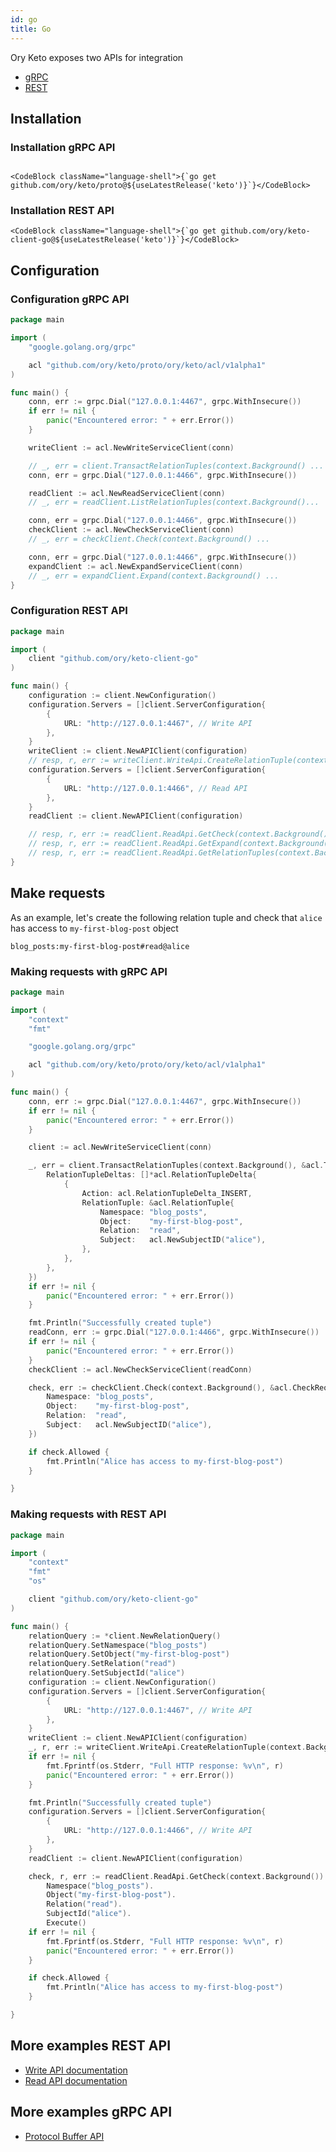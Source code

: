 ```yaml
---
id: go
title: Go
---
```



Ory Keto exposes two APIs for integration

- [gRPC](http://ory.sh/docs/keto/reference/proto-api)
- [REST](http://ory.sh/docs/keto/reference/rest-api)

## Installation

### Installation gRPC API

```mdx-code-block

<CodeBlock className="language-shell">{`go get github.com/ory/keto/proto@${useLatestRelease('keto')}`}</CodeBlock>

```

### Installation REST API

```mdx-code-block
<CodeBlock className="language-shell">{`go get github.com/ory/keto-client-go@${useLatestRelease('keto')}`}</CodeBlock>
```

## Configuration

### Configuration gRPC API

```go
package main

import (
	"google.golang.org/grpc"

	acl "github.com/ory/keto/proto/ory/keto/acl/v1alpha1"
)

func main() {
	conn, err := grpc.Dial("127.0.0.1:4467", grpc.WithInsecure())
	if err != nil {
		panic("Encountered error: " + err.Error())
	}

	writeClient := acl.NewWriteServiceClient(conn)

	// _, err = client.TransactRelationTuples(context.Background() ...
	conn, err = grpc.Dial("127.0.0.1:4466", grpc.WithInsecure())

	readClient := acl.NewReadServiceClient(conn)
	// _, err = readClient.ListRelationTuples(context.Background()...

	conn, err = grpc.Dial("127.0.0.1:4466", grpc.WithInsecure())
	checkClient := acl.NewCheckServiceClient(conn)
	// _, err = checkClient.Check(context.Background() ...

	conn, err = grpc.Dial("127.0.0.1:4466", grpc.WithInsecure())
	expandClient := acl.NewExpandServiceClient(conn)
	// _, err = expandClient.Expand(context.Background() ...
}
```

### Configuration REST API

```go
package main

import (
	client "github.com/ory/keto-client-go"
)

func main() {
	configuration := client.NewConfiguration()
	configuration.Servers = []client.ServerConfiguration{
		{
			URL: "http://127.0.0.1:4467", // Write API
		},
	}
	writeClient := client.NewAPIClient(configuration)
	// resp, r, err := writeClient.WriteApi.CreateRelationTuple(context.Background())...
	configuration.Servers = []client.ServerConfiguration{
		{
			URL: "http://127.0.0.1:4466", // Read API
		},
	}
	readClient := client.NewAPIClient(configuration)

	// resp, r, err := readClient.ReadApi.GetCheck(context.Background()...
	// resp, r, err := readClient.ReadApi.GetExpand(context.Background()...
	// resp, r, err := readClient.ReadApi.GetRelationTuples(context.Background()...
}
```

## Make requests

As an example, let's create the following relation tuple and check that `alice` has access to `my-first-blog-post` object

```
blog_posts:my-first-blog-post#read@alice
```

### Making requests with gRPC API

```go
package main

import (
	"context"
	"fmt"

	"google.golang.org/grpc"

	acl "github.com/ory/keto/proto/ory/keto/acl/v1alpha1"
)

func main() {
	conn, err := grpc.Dial("127.0.0.1:4467", grpc.WithInsecure())
	if err != nil {
		panic("Encountered error: " + err.Error())
	}

	client := acl.NewWriteServiceClient(conn)

	_, err = client.TransactRelationTuples(context.Background(), &acl.TransactRelationTuplesRequest{
		RelationTupleDeltas: []*acl.RelationTupleDelta{
			{
				Action: acl.RelationTupleDelta_INSERT,
				RelationTuple: &acl.RelationTuple{
					Namespace: "blog_posts",
					Object:    "my-first-blog-post",
					Relation:  "read",
					Subject:   acl.NewSubjectID("alice"),
				},
			},
		},
	})
	if err != nil {
		panic("Encountered error: " + err.Error())
	}

	fmt.Println("Successfully created tuple")
	readConn, err := grpc.Dial("127.0.0.1:4466", grpc.WithInsecure())
	if err != nil {
		panic("Encountered error: " + err.Error())
	}
	checkClient := acl.NewCheckServiceClient(readConn)

	check, err := checkClient.Check(context.Background(), &acl.CheckRequest{
		Namespace: "blog_posts",
		Object:    "my-first-blog-post",
		Relation:  "read",
		Subject:   acl.NewSubjectID("alice"),
	})

	if check.Allowed {
		fmt.Println("Alice has access to my-first-blog-post")
	}

}
```

### Making requests with REST API

```go
package main

import (
	"context"
	"fmt"
	"os"

	client "github.com/ory/keto-client-go"
)

func main() {
	relationQuery := *client.NewRelationQuery()
	relationQuery.SetNamespace("blog_posts")
	relationQuery.SetObject("my-first-blog-post")
	relationQuery.SetRelation("read")
	relationQuery.SetSubjectId("alice")
	configuration := client.NewConfiguration()
	configuration.Servers = []client.ServerConfiguration{
		{
			URL: "http://127.0.0.1:4467", // Write API
		},
	}
	writeClient := client.NewAPIClient(configuration)
	_, r, err := writeClient.WriteApi.CreateRelationTuple(context.Background()).RelationQuery(relationQuery).Execute()
	if err != nil {
		fmt.Fprintf(os.Stderr, "Full HTTP response: %v\n", r)
		panic("Encountered error: " + err.Error())
	}

	fmt.Println("Successfully created tuple")
	configuration.Servers = []client.ServerConfiguration{
		{
			URL: "http://127.0.0.1:4466", // Write API
		},
	}
	readClient := client.NewAPIClient(configuration)

	check, r, err := readClient.ReadApi.GetCheck(context.Background()).
		Namespace("blog_posts").
		Object("my-first-blog-post").
		Relation("read").
		SubjectId("alice").
		Execute()
	if err != nil {
		fmt.Fprintf(os.Stderr, "Full HTTP response: %v\n", r)
		panic("Encountered error: " + err.Error())
	}

	if check.Allowed {
		fmt.Println("Alice has access to my-first-blog-post")
	}

}
```

## More examples REST API

- [Write API documentation](https://github.com/ory/keto-client-go/blob/master/docs/WriteApi.md)
- [Read API documentation](https://github.com/ory/keto-client-go/blob/master/docs/ReadApi.md)

## More examples gRPC API

- [Protocol Buffer API](http://localhost:3001/docs/keto/reference/proto-api)
